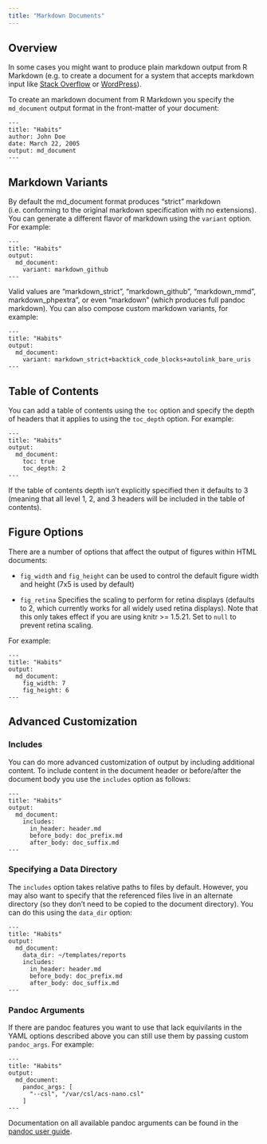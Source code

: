 ```yaml
---
title: "Markdown Documents"
---
```


## Overview

In some cases you might want to produce plain markdown output from R Markdown (e.g. to create a document for a system that accepts markdown input like [Stack Overflow](http://stackoverflow.com/editing-help) or [WordPress](http://en.support.wordpress.com/markdown/)).

To create an markdown document from R Markdown you specify the `md_document` output format in the front-matter of your document:

    ---
    title: "Habits"
    author: John Doe
    date: March 22, 2005
    output: md_document
    ---

## Markdown Variants

By default the md_document format produces "strict" markdown (i.e. conforming to the original markdown specification with no extensions). You can generate a different flavor of markdown using the `variant` option. For example:

    ---
    title: "Habits"
    output:
      md_document:
        variant: markdown_github
    ---

Valid values are "markdown_strict", "markdown_github", "markdown_mmd", markdown_phpextra", or even "markdown" (which produces full pandoc markdown). You can also compose custom markdown variants, for example:

    ---
    title: "Habits"
    output:
      md_document:
        variant: markdown_strict+backtick_code_blocks+autolink_bare_uris
    ---

## Table of Contents

You can add a table of contents using the `toc` option and specify the depth of headers that it applies to using the `toc_depth` option. For example:

    ---
    title: "Habits"
    output:
      md_document:
        toc: true
        toc_depth: 2
    ---

If the table of contents depth isn't explicitly specified then it defaults to 3 (meaning that all level 1, 2, and 3 headers will be included in the table of contents).

## Figure Options

There are a number of options that affect the output of figures within HTML documents:

* `fig_width` and  `fig_height` can be used to control the default figure width and height (7x5 is used by default)

* `fig_retina` Specifies the scaling to perform for retina displays (defaults to 2, which currently works for all widely used retina displays). Note that this only takes effect if you are using knitr >= 1.5.21. Set to `null` to prevent retina scaling.

For example:

    ---
    title: "Habits"
    output:
      md_document:
        fig_width: 7
        fig_height: 6
    ---

## Advanced Customization

### Includes

You can do more advanced customization of output by including additional content. To include content in the document header or before/after the document body you use the `includes` option as follows:

    ---
    title: "Habits"
    output:
      md_document:
        includes:
          in_header: header.md
          before_body: doc_prefix.md
          after_body: doc_suffix.md
    ---

### Specifying a Data Directory

The `includes` option takes relative paths to files by default. However, you may also want to specify that the referenced files live in an alternate directory (so they don't need to be copied to the document directory). You can do this using the `data_dir` option:

    ---
    title: "Habits"
    output:
      md_document:
        data_dir: ~/templates/reports
        includes:
          in_header: header.md
          before_body: doc_prefix.md
          after_body: doc_suffix.md
    ---

### Pandoc Arguments

If there are pandoc features you want to use that lack equivilants in the YAML options described above you can still use them by passing custom `pandoc_args`. For example:

    ---
    title: "Habits"
    output:
      md_document:
        pandoc_args: [
          "--csl", "/var/csl/acs-nano.csl"
        ]
    ---

Documentation on all available pandoc arguments can be found in the [pandoc user guide](http://johnmacfarlane.net/pandoc/README.html#options).











